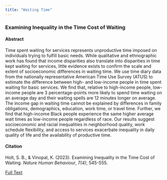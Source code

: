 ```yaml
---
title: "Waiting Time"
---
```


### Examining Inequality in the Time Cost of Waiting

#### Abstract

Time spent waiting for services represents unproductive time imposed on individuals trying to fulfill basic needs. While qualitative and ethnographic work has found that income disparities also translate into disparities in time kept waiting for services, little evidence exists to confirm the scale and extent of socioeconomic differences in waiting time. We use time diary data from the nationally representative American Time Use Survey (ATUS) to estimate the difference between high- and low-income people in time spent waiting for basic services. We find that, relative to high-income people, low-income people are 3 percentage-points more likely to spend time waiting on an average day and their waiting spells are 12 minutes longer on average. The income gap in waiting time cannot be explained by differences in family obligations, demographics, education, work time, or travel time. Further, we find that high-income Black people experience the same higher average wait times as low-income people regardless of race. Our results suggest socioeconomic and racial inequalities in neighborhood quality, work schedule flexibility, and access to services exacerbate inequality in daily quality of life and the availability of productive time.

#### Citation

Holt, S. B., & Vinopal, K. (2023). Examining Inequality in the Time Cost of Waiting. *Nature Human Behaviour*, *7(4)*, 545-555.

[Full Text](HoltVinopal2023NatureHB.pdf)
